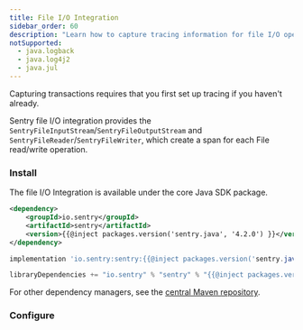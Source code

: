 ```yaml
---
title: File I/O Integration
sidebar_order: 60
description: "Learn how to capture tracing information for file I/O operations."
notSupported:
  - java.logback
  - java.log4j2
  - java.jul
---
```


<Note>

Capturing transactions requires that you first <PlatformLink to="/tracing/">set up tracing</PlatformLink> if you haven't already.

</Note>

Sentry file I/O integration provides the `SentryFileInputStream`/`SentryFileOutputStream` and `SentryFileReader`/`SentryFileWriter`, which create a span for each File read/write operation.

### Install

The file I/O Integration is available under the core Java SDK package.

```xml {tabTitle:Maven}
<dependency>
    <groupId>io.sentry</groupId>
    <artifactId>sentry</artifactId>
    <version>{{@inject packages.version('sentry.java', '4.2.0') }}</version>
</dependency>
```

```groovy {tabTitle:Gradle}
implementation 'io.sentry:sentry:{{@inject packages.version('sentry.java', '4.2.0') }}'
```

```scala {tabTitle:SBT}
libraryDependencies += "io.sentry" % "sentry" % "{{@inject packages.version('sentry.java', '4.2.0') }}"
```

For other dependency managers, see the [central Maven repository](https://search.maven.org/artifact/io.sentry/sentry).

### Configure

<PlatformContent includePath="performance/file-io-instrumentation" />
